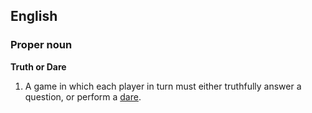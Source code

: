 ==English==

===Proper noun===
'''Truth or Dare'''
{{wikipedia}}
# A game in which each player in turn must either truthfully answer a question, or perform a [[dare]].